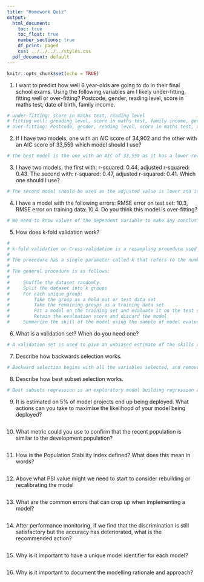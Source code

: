 ```yaml
---
title: "Homework Quiz"
output:
  html_document:
    toc: true
    toc_float: true
    number_sections: true
    df_print: paged
    css: ../../../../styles.css
  pdf_document: default
---
```


```r
knitr::opts_chunk$set(echo = TRUE)
```

1. I want to predict how well 6 year-olds are going to do in their final school exams. Using the following variables am I likely under-fitting, fitting well or over-fitting? Postcode, gender, reading level, score in maths test, date of birth, family income.

```r
# under-fitting: score in maths test, reading level
# fitting well: greading level, score in maths test, family income, gender.
# over-fitting: Postcode, gender, reading level, score in maths test, date of birth, family income.
```



2. If I have two models, one with an AIC score of 34,902 and the other with an AIC score of 33,559 which model should I use?

```r
# the best model is the one with an AIC of 33,559 as it has a lower relative amount of information lost 
```


3. I have two models, the first with: r-squared: 0.44, adjusted r-squared: 0.43. The second with: r-squared: 0.47, adjusted r-squared: 0.41. Which one should I use?

```r
# The second model should be used as the adjusted value is lower and it adjust better to different models
```


4. I have a model with the following errors: RMSE error on test set: 10.3, RMSE error on training data: 10.4. Do you think this model is over-fitting?

```r
# We need to know values of the dependent variable to make any conclusions as Root Mean Square Error (RMSE) is the standard deviation of the residuals, and this directly depends on the dependent variable
```


5. How does k-fold validation work?

```r
# 
# k-fold validation or Cross-validation is a resampling procedure used to evaluate models on a limited data sample.
# 
# The procedure has a single parameter called k that refers to the number of groups that a given data sample is to be split into. 
# 
# The general procedure is as follows:
# 
#     Shuffle the dataset randomly.
#     Split the dataset into k groups
#     For each unique group:
#         Take the group as a hold out or test data set
#         Take the remaining groups as a training data set
#         Fit a model on the training set and evaluate it on the test set
#         Retain the evaluation score and discard the model
#     Summarize the skill of the model using the sample of model evaluation scores

```


6. What is a validation set? When do you need one?

```r

# A validation set is used to give an unbiased estimate of the skills of the final tuned model when comparing or selecting between final models. This is different from the original dataset with which the model was trained and it's used to test/validate the model with "unbiased data" that has not seen before

```


7. Describe how backwards selection works.

```r
# Backward selection begins with all the variables selected, and removes the least significant one at each step, until none meet the criterion.
```


8. Describe how best subset selection works.

```r
# Best subsets regression is an exploratory model building regression analysis.  It compares all possible models that can be created based upon an identified set of predictors. Predictors could be as an example R2, adjusted R2, Mallow’s Cp, and S
```


9. It is estimated on 5% of model projects end up being deployed. What actions can you take to maximise the likelihood of your model being deployed?

```r

```


10. What metric could you use to confirm that the recent population is similar to the development population?

```r

```


11. How is the Population Stability Index defined? What does this mean in words?

```r

```


12. Above what PSI value might we need to start to consider rebuilding or recalibrating the model

```r

```


13. What are the common errors that can crop up when implementing a model?

```r

```


14. After performance monitoring, if we find that the discrimination is still satisfactory but the accuracy has deteriorated, what is the recommended action?

```r

```


15. Why is it important to have a unique model identifier for each model?

```r

```


16. Why is it important to document the modelling rationale and approach?

```r

```

